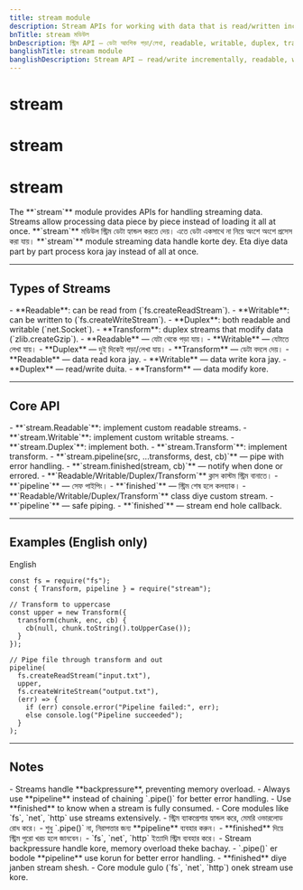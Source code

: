 ```yaml
---
title: stream module
description: Stream APIs for working with data that is read/written incrementally — readable, writable, duplex, transform, piping, and backpressure handling.
bnTitle: stream মডিউল
bnDescription: স্ট্রিম API — ডেটা আংশিক পড়া/লেখা, readable, writable, duplex, transform, পাইপিং ও ব্যাকপ্রেশার হ্যান্ডলিং।
banglishTitle: stream module
banglishDescription: Stream API — read/write incrementally, readable, writable, duplex, transform, piping, backpressure handling.
---
```


# <I18nEnglish>stream</I18nEnglish>
# <I18nBangla>stream</I18nBangla>
# <I18nBanglish>stream</I18nBanglish>

<I18nEnglish>
The **`stream`** module provides APIs for handling streaming data. Streams allow processing data piece by piece instead of loading it all at once.
</I18nEnglish>

<I18nBangla>
**`stream`** মডিউল স্ট্রিম ডেটা হ্যান্ডল করতে দেয়। এতে ডেটা একসাথে না নিয়ে অংশে অংশে প্রসেস করা যায়।
</I18nBangla>

<I18nBanglish>
**`stream`** module streaming data handle korte dey. Eta diye data part by part process kora jay instead of all at once.
</I18nBanglish>

---

## Types of Streams

<I18nEnglish>
- **Readable**: can be read from (`fs.createReadStream`).  
- **Writable**: can be written to (`fs.createWriteStream`).  
- **Duplex**: both readable and writable (`net.Socket`).  
- **Transform**: duplex streams that modify data (`zlib.createGzip`).  
</I18nEnglish>

<I18nBangla>
- **Readable** — যেটা থেকে পড়া যায়।  
- **Writable** — যেটাতে লেখা যায়।  
- **Duplex** — দুই দিকেই পড়া/লেখা যায়।  
- **Transform** — ডেটা বদলে দেয়।  
</I18nBangla>

<I18nBanglish>
- **Readable** — data read kora jay.  
- **Writable** — data write kora jay.  
- **Duplex** — read/write duita.  
- **Transform** — data modify kore.  
</I18nBanglish>

---

## Core API

<I18nEnglish>
- **`stream.Readable`**: implement custom readable streams.  
- **`stream.Writable`**: implement custom writable streams.  
- **`stream.Duplex`**: implement both.  
- **`stream.Transform`**: implement transform.  
- **`stream.pipeline(src, ...transforms, dest, cb)`** — pipe with error handling.  
- **`stream.finished(stream, cb)`** — notify when done or errored.  
</I18nEnglish>

<I18nBangla>
- **`Readable/Writable/Duplex/Transform`** ক্লাস কাস্টম স্ট্রিম বানাতে।  
- **`pipeline`** — সেফ পাইপিং।  
- **`finished`** — স্ট্রিম শেষ হলে কলব্যাক।  
</I18nBangla>

<I18nBanglish>
- **`Readable/Writable/Duplex/Transform`** class diye custom stream.  
- **`pipeline`** — safe piping.  
- **`finished`** — stream end hole callback.  
</I18nBanglish>

---

## Examples (English only)

<Tabs defaultValue="english" className="w-full">
  <TabsList>
    <TabsTrigger value="english">English</TabsTrigger>
  </TabsList>

  <TabsContent value="english">

```bnl
const fs = require("fs");
const { Transform, pipeline } = require("stream");

// Transform to uppercase
const upper = new Transform({
  transform(chunk, enc, cb) {
    cb(null, chunk.toString().toUpperCase());
  }
});

// Pipe file through transform and out
pipeline(
  fs.createReadStream("input.txt"),
  upper,
  fs.createWriteStream("output.txt"),
  (err) => {
    if (err) console.error("Pipeline failed:", err);
    else console.log("Pipeline succeeded");
  }
);
```
  </TabsContent>
</Tabs>

---

## Notes

<I18nEnglish>
- Streams handle **backpressure**, preventing memory overload.  
- Always use **pipeline** instead of chaining `.pipe()` for better error handling.  
- Use **finished** to know when a stream is fully consumed.  
- Core modules like `fs`, `net`, `http` use streams extensively.  
</I18nEnglish>

<I18nBangla>
- স্ট্রিম ব্যাকপ্রেশার হ্যান্ডল করে, মেমরি ওভারলোড রোধ করে।  
- শুধু `.pipe()` না, নিরাপত্তার জন্য **pipeline** ব্যবহার করুন।  
- **finished** দিয়ে স্ট্রিম পুরো খরচ হলে জানবেন।  
- `fs`, `net`, `http` ইত্যাদি স্ট্রিম ব্যবহার করে।  
</I18nBangla>

<I18nBanglish>
- Stream backpressure handle kore, memory overload theke bachay.  
- `.pipe()` er bodole **pipeline** use korun for better error handling.  
- **finished** diye janben stream shesh.  
- Core module gulo (`fs`, `net`, `http`) onek stream use kore.  
</I18nBanglish>
